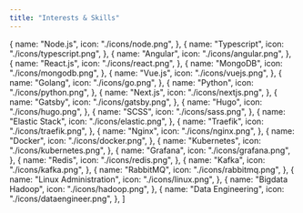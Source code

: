 ---
title: "Interests & Skills"
---

  {
    name: "Node.js",
    icon: "./icons/node.png",
  },
  {
    name: "Typescript",
    icon: "./icons/typescript.png",
  },
  {
    name: "Angular",
    icon: "./icons/angular.png",
  },
  {
    name: "React.js",
    icon: "./icons/react.png",
  },
  {
    name: "MongoDB",
    icon: "./icons/mongodb.png",
  },
  {
    name: "Vue.js",
    icon: "./icons/vuejs.png",
  },
  {
    name: "Golang",
    icon: "./icons/go.png",
  },
  {
    name: "Python",
    icon: "./icons/python.png",
  },
  {
    name: "Next.js",
    icon: "./icons/nextjs.png",
  },
  {
    name: "Gatsby",
    icon: "./icons/gatsby.png",
  },
  {
    name: "Hugo",
    icon: "./icons/hugo.png",
  },
  {
    name: "SCSS",
    icon: "./icons/sass.png",
  },
  {
    name: "Elastic Stack",
    icon: "./icons/elastic.png",
  },
  {
    name: "Traefik",
    icon: "./icons/traefik.png",
  },
  {
    name: "Nginx",
    icon: "./icons/nginx.png",
  },
  {
    name: "Docker",
    icon: "./icons/docker.png",
  },
  {
    name: "Kubernetes",
    icon: "./icons/kubernetes.png",
  },
  {
    name: "Grafana",
    icon: "./icons/grafana.png",
  },
  {
    name: "Redis",
    icon: "./icons/redis.png",
  },
  {
    name: "Kafka",
    icon: "./icons/kafka.png",
  },
  {
    name: "RabbitMQ",
    icon: "./icons/rabbitmq.png",
  },
  {
    name: "Linux Administration",
    icon: "./icons/linux.png",
  },
  {
    name: "Bigdata Hadoop",
    icon: "./icons/hadoop.png",
  },
  {
    name: "Data Engineering",
    icon: "./icons/dataengineer.png",
  },
]
